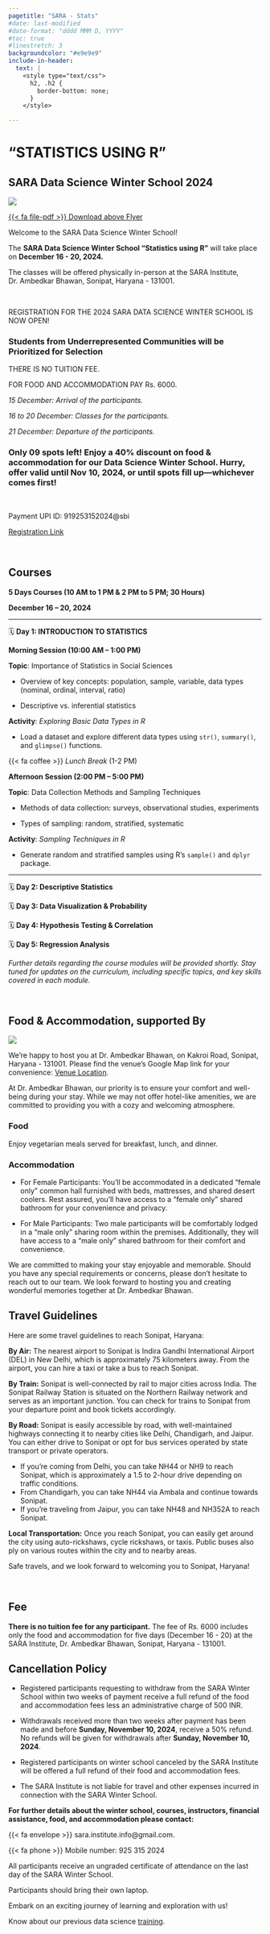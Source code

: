 ```yaml
---
pagetitle: "SARA - Stats"
#date: last-modified
#date-format: "dddd MMM D, YYYY"
#toc: true
#linestretch: 3
backgroundcolor: "#e9e9e9"
include-in-header: 
  text: |
    <style type="text/css">
      h2, .h2 {
        border-bottom: none;
      }
    </style>

---
```


# "STATISTICS USING R"

## SARA Data Science Winter School 2024

::: {.layout-grid}

::: {.col}
:::

::: {.col}

![](images/flyer-winter.png)

[{{< fa file-pdf >}} Download above Flyer](flyer-winter.pdf)

::: {.col}

:::

:::
:::

::: {.card}

::: {.centering}

Welcome to the SARA Data Science Winter School!

The **SARA Data Science Winter School "Statistics using R"** will take place on **December 16 - 20, 2024.**

The classes will be offered physically in-person at the SARA Institute, Dr. Ambedkar Bhawan, Sonipat, Haryana - 131001.

<br>


[REGISTRATION FOR THE 2024 SARA DATA SCIENCE WINTER SCHOOL IS NOW OPEN!]{.clr-blue}

### [Students from Underrepresented Communities will be Prioritized for Selection]{.clr-blue}

[THERE IS NO TUITION FEE.]{.clr-navyblue}

[FOR FOOD AND ACCOMMODATION PAY Rs. 6000.]{.clr-navyblue}

*15 December: Arrival of the participants.*

*16 to 20 December: Classes for the participants.*

*21 December: Departure of the participants.*
	
### [Only 09 spots left! Enjoy a 40% discount on food & accommodation for our Data Science Winter School. Hurry, offer valid until Nov 10, 2024, or until spots fill up—whichever comes first!]{.clr-tom}	

<br>
	
Payment UPI ID: 919253152024@sbi

[Registration Link](https://tinyurl.com/4phufkw2)

:::
:::

<br>

::: {.card}

## Courses

**5 Days Courses (10 AM to 1 PM & 2 PM to 5 PM; 30 Hours)**

**December 16 -- 20, 2024**

----

🗓 [**Day 1: INTRODUCTION TO STATISTICS**]{.clr-blue}

**Morning Session (10:00 AM – 1:00 PM)** 

**Topic**: Importance of Statistics in Social Sciences  

- Overview of key concepts: population, sample, variable, data types (nominal, ordinal, interval, ratio)

- Descriptive vs. inferential statistics  

**Activity**: *Exploring Basic Data Types in R*  

- Load a dataset and explore different data types using `str()`, `summary()`, and `glimpse()` functions.

{{< fa coffee >}} *Lunch Break* (1-2 PM)

**Afternoon Session (2:00 PM – 5:00 PM)**  

**Topic**: Data Collection Methods and Sampling Techniques

- Methods of data collection: surveys, observational studies, experiments  

- Types of sampling: random, stratified, systematic  

**Activity**: *Sampling Techniques in R* 

- Generate random and stratified samples using R’s `sample()` and `dplyr` package.

----

🗓 **Day 2: Descriptive Statistics**

🗓 **Day 3: Data Visualization & Probability**

🗓 **Day 4: Hypothesis Testing & Correlation**

🗓 **Day 5: Regression Analysis**

*Further details regarding the course modules will be provided shortly. Stay tuned for updates on the curriculum, including specific topics, and key skills covered in each module.*

:::
<br>

::: {.card}

## Food & Accommodation, supported By

::: {.layout-grid}

::: {.col}
![](images/sonipat-bhawan.png)
:::

:::


We're happy to host you at Dr. Ambedkar Bhawan, on Kakroi Road, Sonipat, Haryana - 131001. Please find the venue's Google Map link for your convenience: [Venue Location](https://maps.app.goo.gl/cKMZxsVUeQEFW3Gj8). 

At Dr. Ambedkar Bhawan, our priority is to ensure your comfort and well-being during your stay. While we may not offer hotel-like amenities, we are committed to providing you with a cozy and welcoming atmosphere.

### Food

Enjoy vegetarian meals served for breakfast, lunch, and dinner. 

### Accommodation

- For Female Participants: You'll be accommodated in a dedicated "female only" common hall furnished with beds, mattresses, and shared desert coolers. Rest assured, you'll have access to a "female only" shared bathroom for your convenience and privacy.

- For Male Participants: Two male participants will be comfortably lodged in a "male only" sharing room within the premises. Additionally, they will have access to a "male only" shared bathroom for their comfort and convenience.

We are committed to making your stay enjoyable and memorable. Should you have any special requirements or concerns, please don't hesitate to reach out to our team. We look forward to hosting you and creating wonderful memories together at Dr. Ambedkar Bhawan. 

## Travel Guidelines

Here are some travel guidelines to reach Sonipat, Haryana:

**By Air:**
The nearest airport to Sonipat is Indira Gandhi International Airport (DEL) in New Delhi, which is approximately 75 kilometers away. From the airport, you can hire a taxi or take a bus to reach Sonipat.

**By Train:**
Sonipat is well-connected by rail to major cities across India. The Sonipat Railway Station is situated on the Northern Railway network and serves as an important junction. You can check for trains to Sonipat from your departure point and book tickets accordingly.

**By Road:**
Sonipat is easily accessible by road, with well-maintained highways connecting it to nearby cities like Delhi, Chandigarh, and Jaipur. You can either drive to Sonipat or opt for bus services operated by state transport or private operators. 

- If you're coming from Delhi, you can take NH44 or NH9 to reach Sonipat, which is approximately a 1.5 to 2-hour drive depending on traffic conditions.
- From Chandigarh, you can take NH44 via Ambala and continue towards Sonipat.
- If you're traveling from Jaipur, you can take NH48 and NH352A to reach Sonipat.

**Local Transportation:**
Once you reach Sonipat, you can easily get around the city using auto-rickshaws, cycle rickshaws, or taxis. Public buses also ply on various routes within the city and to nearby areas.

Safe travels, and we look forward to welcoming you to Sonipat, Haryana!

:::

<br>


::: {.card}

## Fee

**There is no tuition fee for any participant.** The fee of Rs. 6000 includes only the food and accommodation for five days (December 16 - 20) at the SARA Institute, Dr. Ambedkar Bhawan, Sonipat, Haryana - 131001.

## Cancellation Policy

  - Registered participants requesting to withdraw from the SARA Winter School within two weeks of payment receive a full refund of the food and accommodation fees less an administrative charge of 500 INR.
  
  - Withdrawals received more than two weeks after payment has been made and before **[Sunday, November 10, 2024]{.clr-blue}**, receive a 50% refund. No refunds will be given for withdrawals after **[Sunday, November 10, 2024]{.clr-blue}**.
  
  - Registered participants on winter school canceled by the SARA Institute will be offered a full refund of their food and accommodation fees.
  
  - The SARA Institute is not liable for travel and other expenses incurred in connection with the SARA Winter School.
  
**For further details about the winter school, courses, instructors, financial assistance, food, and accommodation please contact:**

{{< fa envelope >}} sara.institute.info@gmail.com.

{{< fa phone >}} Mobile number: 925 315 2024

All participants receive an ungraded certificate of attendance on the last day of the SARA Winter School.

Participants should bring their own laptop.

Embark on an exciting journey of learning and exploration with us!

Know about our previous data science [training](summer.html).

<br>

:::

<br>

